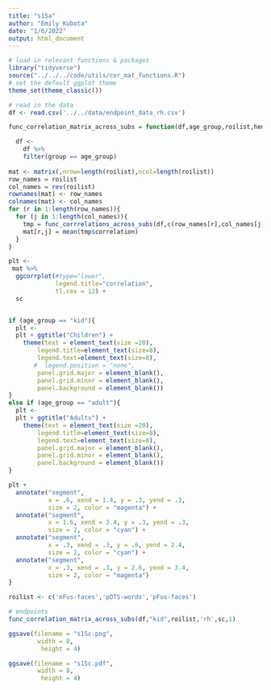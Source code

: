```yaml
---
title: "s15a"
author: "Emily Kubota"
date: "1/6/2022"
output: html_document
---
```


```r
# load in relevant functions & packages 
library("tidyverse")
source("../../../code/utils/cor_mat_functions.R")
# set the default ggplot theme 
theme_set(theme_classic())
```

```r
# read in the data 
df <- read.csv('../../data/endpoint_data_rh.csv')
```

```r
func_correlation_matrix_across_subs = function(df,age_group,roilist,hemi,sc,endpoint){

  df <-
    df %>%
    filter(group == age_group)
  
mat <- matrix(,nrow=length(roilist),ncol=length(roilist))
row_names = roilist
col_names = rev(roilist)
rownames(mat) <- row_names
colnames(mat) <- col_names
for (r in 1:length(row_names)){
  for (j in 1:length(col_names)){
    tmp = func_corrrelations_across_subs(df,c(row_names[r],col_names[j]),hemi,endpoint,age_group)
    mat[r,j] = mean(tmp$correlation)
  }
}

plt <-
 mat %>%
  ggcorrplot(#type="lower",
             legend.title="correlation",
             tl.cex = 12) +
  sc


if (age_group == "kid"){
  plt <-
  plt + ggtitle("Children") +
    theme(text = element_text(size =20),
        legend.title=element_text(size=8),
        legend.text=element_text(size=8),
       #  legend.position = "none",
        panel.grid.major = element_blank(),
        panel.grid.minor = element_blank(),
        panel.background = element_blank())
}
else if (age_group == "adult"){
  plt <-
  plt + ggtitle("Adults") +
    theme(text = element_text(size =20),
        legend.title=element_text(size=8),
        legend.text=element_text(size=8),
        panel.grid.major = element_blank(),
        panel.grid.minor = element_blank(),
        panel.background = element_blank())
}

plt +
  annotate("segment",
           x = .6, xend = 1.4, y = .3, yend = .3,
           size = 2, color = "magenta") +
  annotate("segment",
           x = 1.6, xend = 3.4, y = .3, yend = .3,
           size = 2, color = "cyan") +
  annotate("segment",
           x = .3, xend = .3, y = .6, yend = 2.4,
           size = 2, color = "cyan") +
  annotate("segment",
           x = .3, xend = .3, y = 2.6, yend = 3.4,
           size = 2, color = "magenta")
}


```

```r
roilist <- c('mFus-faces','pOTS-words','pFus-faces')

# endpoints 
func_correlation_matrix_across_subs(df,"kid",roilist,'rh',sc,1) 

ggsave(filename = "s15c.png",
        width = 8,
         height = 4)

ggsave(filename = "s15c.pdf",
        width = 8,
         height = 4)

```